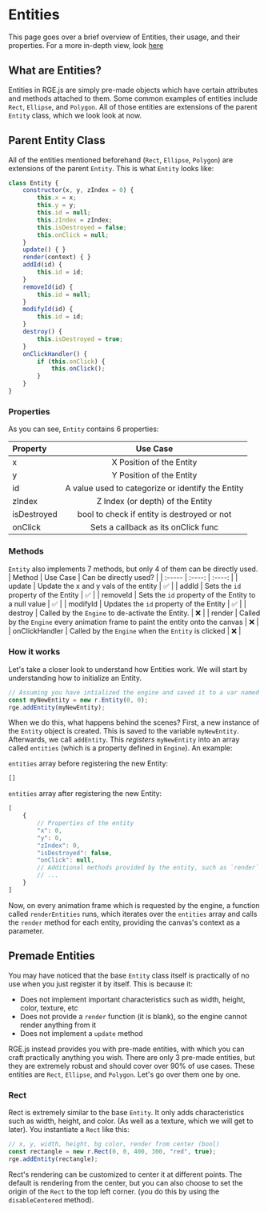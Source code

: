 # Entities

This page goes over a brief overview of Entities, their usage, and their properties. For a more in-depth view, look [here](/)

## What are Entities?
Entities in RGE.js are simply pre-made objects which have certain attributes and methods attached to them. Some common examples of entities include `Rect`, `Ellipse`, and `Polygon`. All of those entities are extensions of the parent `Entity` class, which we look look at now.

## Parent Entity Class
All of the entities mentioned beforehand (`Rect`, `Ellipse`, `Polygon`) are extensions of the parent `Entity`. This is what `Entity` looks like:

```javascript
class Entity {
    constructor(x, y, zIndex = 0) {
        this.x = x;
        this.y = y;
        this.id = null;
        this.zIndex = zIndex;
        this.isDestroyed = false;
        this.onClick = null;
    }
    update() { }
    render(context) { }
    addId(id) {
        this.id = id;
    }
    removeId(id) {
        this.id = null;
    }
    modifyId(id) {
        this.id = id;
    }
    destroy() {
        this.isDestroyed = true;
    }
    onClickHandler() {
        if (this.onClick) {
            this.onClick();
        }
    }
}
```
### Properties
As you can see, `Entity` contains 6 properties:

| Property  | Use Case 
| :----- | :----: |
| x | X Position of the Entity |
| y | Y Position of the Entity |
| id | A value used to categorize or identify the Entity |
| zIndex | Z Index (or depth) of the Entity |
| isDestroyed | bool to check if entity is destroyed or not |
| onClick | Sets a callback as its onClick func |
### Methods
`Entity` also implements 7 methods, but only 4 of them can be directly used.
|  Method  | Use Case  | Can be directly used? |
| :----- | :----: | :----: |
| update | Update the x and y vals of the entity | ✅ |
| addId | Sets the `id` property of the Entity | ✅ |
| removeId | Sets the `id` property of the Entity to a null value | ✅ |
| modifyId | Updates the `id` property of the Entity | ✅ |
| destroy | Called by the `Engine` to de-activate the Entity. | ❌ |
| render | Called by the `Engine` every animation frame to paint the entity onto the canvas | ❌ |
| onClickHandler | Called by the `Engine` when the `Entity` is clicked | ❌ |

### How it works
Let's take a closer look to understand how Entities work. We will start by understanding how to initialize an Entity.

```javascript
// Assuming you have intialized the engine and saved it to a var named rge.
const myNewEntity = new r.Entity(0, 0);
rge.addEntity(myNewEntity);
```
When we do this, what happens behind the scenes? First, a new instance of the `Entity` object is created. This is saved to the variable `myNewEntity`. Afterwards, we call `addEntity`. This *registers* `myNewEntity` into an array called `entities` (which is a property defined in `Engine`). An example:

`entities` array before registering the new Entity:

```javascript
[]
```

`entities` array after registering the new Entity:
```javascript
[
    {
        // Properties of the entity
        "x": 0,
        "y": 0,
        "zIndex": 0,
        "isDestroyed": false,
        "onClick": null,
        // Additional methods provided by the entity, such as `render`
        // ...
    }
]
```

Now, on every animation frame which is requested by the engine, a function called `renderEntities` runs, which iterates over the `entities` array and calls the `render` method for each entity, providing the canvas's context as a parameter.

## Premade Entities
You may have noticed that the base `Entity` class itself is practically of no use when you just register it by itself. This is because it:
 - Does not implement important characteristics such as width, height, color, texture, etc
 - Does not provide a `render` function (it is blank), so the engine cannot render anything from it
 - Does not implement a `update` method

RGE.js instead provides you with pre-made entities, with which you can craft practically anything you wish. There are only 3 pre-made entities, but they are extremely robust and should cover over 90% of use cases. These entities are `Rect`, `Ellipse`, and `Polygon`. Let's go over them one by one.

### Rect
Rect is extremely similar to the base `Entity`. It only adds characteristics such as width, height, and color. (As well as a texture, which we will get to later). You instantiate a `Rect` like this:

```javascript
// x, y, width, height, bg color, render from center (bool)
const rectangle = new r.Rect(0, 0, 400, 300, "red", true);
rge.addEntity(rectangle);
```

Rect's rendering can be customized to center it at different points. The default is rendering from the center, but you can also choose to set the origin of the `Rect` to the top left corner. (you do this by using the `disableCentered` method).